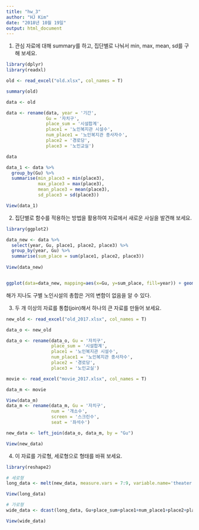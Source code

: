---
title: "hw_3"
author: "HJ Kim"
date: "2018년 10월 19일"
output: html_document
---

1. 관심 자료에 대해 summary를 하고, 집단별로 나눠서 min, max, mean, sd를 구해 보세요.

```{r warning=FALSE}
library(dplyr)
library(readxl)

old <- read_excel("old.xlsx", col_names = T)

summary(old)

data <- old

data <- rename(data, year = '기간',
               Gu = '자치구',
               place_sum = '시설합계',
               place1 = '노인복지관 시설수',
               num_place1 = '노인복지관 종사자수',
               place2 = '경로당',
               place3 = '노인교실')

data

data_1 <- data %>% 
  group_by(Gu) %>% 
  summarise(min_place3 = min(place3),
            max_place3 = max(place3),
            mean_place3 = mean(place3),
            sd_place3 = sd(place3))

View(data_1)
```

2. 집단별로 함수를 적용하는 방법을 활용하여 자료에서 새로운 사실을 발견해 보세요.

```{r warning=FALSE}
library(ggplot2)

data_new <- data %>% 
  select(year, Gu, place1, place2, place3) %>% 
  group_by(year, Gu) %>% 
  summarise(sum_place = sum(place1, place2, place3))
  
View(data_new)


ggplot(data=data_new, mapping=aes(x=Gu, y=sum_place, fill=year)) + geom_col()+coord_flip()

```

해가 지나도 구별 노인시설의 총합은 거의 변함이 없음을 알 수 있다.


3. 두 개 이상의 자료를 통합(join)해서 하나의 큰 자료를 만들어 보세요.

```{r warning=FALSE}

new_old <- read_excel("old_2017.xlsx", col_names = T)

data_o <- new_old

data_o <- rename(data_o, Gu = '자치구',
                 place_sum = '시설합계',
                 place1 = '노인복지관 시설수',
                 num_place1 = '노인복지관 종사자수',
                 place2 = '경로당',
                 place3 = '노인교실')

movie <- read_excel("movie_2017.xlsx", col_names = T)

data_m <- movie

View(data_m)
data_m <- rename(data_m, Gu = '자치구',
                 num = '개소수',
                 screen = '스크린수',
                 seat = '좌석수')

new_data <- left_join(data_o, data_m, by = "Gu")

View(new_data)

```

4. 이 자료를 가로형, 세로형으로 형태를 바꿔 보세요.

```{r warning=FALSE}

library(reshape2)

# 세로형
long_data <- melt(new_data, measure.vars = 7:9, variable.name='theater', value.name='number')

View(long_data)

# 가로형
wide_data <- dcast(long_data, Gu+place_sum+place1+num_place1+place2+place3~theater)

View(wide_data)
```
